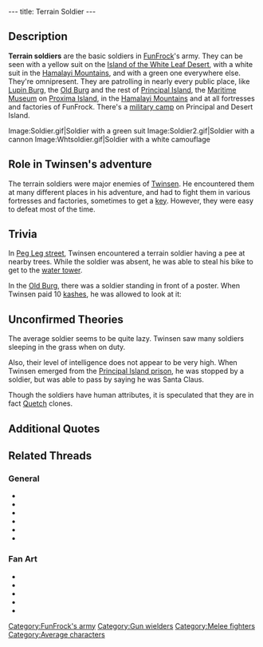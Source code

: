 ---
title: Terrain Soldier
---

{{Enemy|
Name=Terrain soldier|
Image=Lba ingame terrain soldier.jpg|
Level=None|
Reaction=Doesn't move|
Recovery=0.3 seconds|
Rate=1 second|
Damage=11%|
Range=30 paces|
Speed=14.4kph average; 18kph maximum}}

{{Quote|
Quote=It is forbidden to travel outside the Citadel in that kind of attire!|
Character=A terrain soldier}}

==Description==
'''Terrain soldiers''' are the basic soldiers in [[FunFrock]]'s army. They can be seen with a yellow suit on the [[Island of the White Leaf Desert]], with a white suit in the [[Hamalayi Mountains]], and with a green one everywhere else. They're omnipresent. They are patrolling in nearly every public place, like [[Lupin Burg]], the [[Old Burg]] and the rest of [[Principal Island]], the [[Maritime Museum]] on [[Proxima Island]], in the [[Hamalayi Mountains]] and at all fortresses and factories of FunFrock. There's a [[military camp]] on Principal and Desert Island.

<gallery>
Image:Soldier.gif|Soldier with a green suit
Image:Soldier2.gif|Soldier with a cannon
Image:Whtsoldier.gif|Soldier with a white camouflage
</gallery>

==Role in Twinsen's adventure==
The terrain soldiers were major enemies of [[Twinsen]]. He encountered them at many different places in his adventure, and had to fight them in various fortresses and factories, sometimes to get a [[key]]. However, they were easy to defeat most of the time.

==Trivia==
In [[Peg Leg street]], Twinsen encountered a terrain soldier having a pee at nearby trees. While the soldier was absent, he was able to steal his bike to get to the [[water tower]].

In the [[Old Burg]], there was a soldier standing in front of a poster. When Twinsen paid 10 [[kashes]], he was allowed to look at it:

{{Quote|
Quote=Young male quetch seeks young female rabbibunny for friendship (and maybe more...)|
Character=The poster in Old Burg}}

==Unconfirmed Theories==
The average soldier seems to be quite lazy. Twinsen saw many soldiers sleeping in the grass when on duty.

Also, their level of intelligence does not appear to be very high. When Twinsen emerged from the [[Principal Island prison]], he was stopped by a soldier, but was able to pass by saying he was Santa Claus.

Though the soldiers have human attributes, it is speculated that they are in fact [[Quetch]] clones.

==Additional Quotes==
{{Quote|
Quote=If you give me 10 Kashes I'll let you read the poster behind me.|
Character=A terrain soldier}}
{{Quote|
Quote= Guard post - open 24 hours a day. Do not disturb... |
Character=A poster in [[Proxim-City]]}}
{{Quote|
Quote=What are you doing there, who are you?|
Character=A terrain soldier}}

==Related Threads==
===General===
* {{thread|id=6796|title=Quetch soldiers: the ultimate theory}}
* {{thread|id=6845|title=Zzzzoldierz, kill that wife!}}
* {{thread|id=1128|title=There are NO quetchclones}}
* {{thread|id=4474|title=Eureeka!!}}
* {{thread|id=587|title=hmm...}}
* {{thread|id=250|title=The funny and rude bits in LBA...}}
===Fan Art===
* {{thread|id=10468|title=1997 LBA drawings done when I still a schoolboy}}
* {{thread|id=10242|title=Random collection}}
* {{thread|id=9129|title=First attempt in 2D animation :D}}
* {{post|id=112171|title=Lba3}}
* {{thread|id=6816|title=Hamalayi Soldier}}

[[Category:FunFrock's army]]
[[Category:Gun wielders]]
[[Category:Melee fighters]]
[[Category:Average characters]]